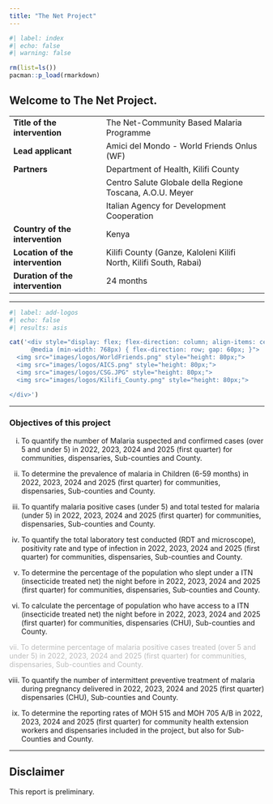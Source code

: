 ```yaml
---
title: "The Net Project"
---
```


```r
#| label: index
#| echo: false
#| warning: false

rm(list=ls())
pacman::p_load(rmarkdown)
```

## Welcome to The Net Project.

|  |  |
|--------------------------|----------------------------------------------|
| **Title of the intervention** | The Net-Community Based Malaria Programme |
| **Lead applicant** | Amici del Mondo - World Friends Onlus (WF) |
| **Partners** | Department of Health, Kilifi County |
|   | Centro Salute Globale della Regione Toscana, A.O.U. Meyer |
|   | Italian Agency for Development Cooperation |
| **Country of the intervention** | Kenya |
| **Location of the intervention** | Kilifi County (Ganze, Kaloleni Kilifi North, Kilifi South, Rabai) |
| **Duration of the intervention** | 24 months |

------------------------------------------------------------------------

```r
#| label: add-logos
#| echo: false
#| results: asis

cat('<div style="display: flex; flex-direction: column; align-items: center; gap: 40px;
      @media (min-width: 768px) { flex-direction: row; gap: 60px; }">
  <img src="images/logos/WorldFriends.png" style="height: 80px;">
  <img src="images/logos/AICS.png" style="height: 80px;">
  <img src="images/logos/CSG.JPG" style="height: 80px;">
  <img src="images/logos/Kilifi_County.png" style="height: 80px;">

</div>')
```

------------------------------------------------------------------------

::: {.callout-note collapse="true"}
### Objectives of this project

i.  To quantify the number of Malaria suspected and confirmed cases (over 5 and under 5) in 2022, 2023, 2024 and 2025 (first quarter) for communities, dispensaries, Sub-counties and County.

ii. To determine the prevalence of malaria in Children (6-59 months) in 2022, 2023, 2024 and 2025 (first quarter) for communities, dispensaries, Sub-counties and County.

iii. To quantify malaria positive cases (under 5) and total tested for malaria (under 5) in 2022, 2023, 2024 and 2025 (first quarter) for communities, dispensaries, Sub-counties and County.

iv. To quantify the total laboratory test conducted (RDT and microscope), positivity rate and type of infection in 2022, 2023, 2024 and 2025 (first quarter) for communities, dispensaries, Sub-counties and County.

v.  To determine the percentage of the population who slept under a ITN (insecticide treated net) the night before in 2022, 2023, 2024 and 2025 (first quarter) for communities, dispensaries, Sub-counties and County.

vi. To calculate the percentage of population who have access to a ITN (insecticide treated net) the night before in 2022, 2023, 2024 and 2025 (first quarter) for communities, dispensaries (CHU), Sub-counties and County.

[vii. To determine percentage of malaria positive cases treated (over 5 and under 5) in 2022, 2023, 2024 and 2025 (first quarter) for communities, dispensaries, Sub-counties and County.]{style="color:#bdbdbd"}

viii. To quantify the number of intermittent preventive treatment of malaria during pregnancy delivered in 2022, 2023, 2024 and 2025 (first quarter) dispensaries (CHU), Sub-counties and County.

ix. To determine the reporting rates of MOH 515 and MOH 705 A/B in 2022, 2023, 2024 and 2025 (first quarter) for community health extension workers and dispensaries included in the project, but also for Sub-Counties and County.
:::

------------------------------------------------------------------------

::: {.callout-note collapse="true"}
## Disclaimer

This report is preliminary.
:::
